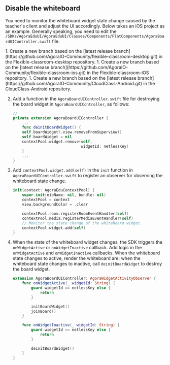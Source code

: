## Disable the whiteboard

You need to monitor the whiteboard widget state change caused by the teacher's client and adjust the UI accordingly. Below takes an iOS project as an example. Generally speaking, you need to edit the `/SDKs/AgoraEduUI/AgoraEduUI/Classes/Components/FlatComponents/AgoraBoardUIController.swift` file.

<PlatformWrapper notAllowed="android">
<PlatformWrapper notAllowed="ios">
1. Create a new branch based on the [latest release branch](https://github.com/AgoraIO-Community/flexible-classroom-desktop.git) in the Flexible-classroom-desktop repository.
</PlatformWrapper>
</PlatformWrapper>
<PlatformWrapper platform="ios">
1. Create a new branch based on the [latest release branch](https://github.com/AgoraIO-Community/flexible-classroom-ios.git) in the Flexible-classroom-iOS repository.
</PlatformWrapper>

<PlatformWrapper platform="android">
1. Create a new branch based on the [latest release branch](https://github.com/AgoraIO-Community/CloudClass-Android.git) in the CloudClass-Android repository.
</PlatformWrapper>

2. Add a function in the `AgoraBoardUIController.swift` file for destroying the board widget in `AgoraBoardUIController`, as follows:

   ```swift
   //
   private extension AgoraBoardUIController {
       ...
       func deinitBoardWidget() {
       self.boardWidget?.view.removeFromSuperview()
       self.boardWidget = nil
       contextPool.widget.remove(self,
                                 widgetId: netlessKey)
       }
       ...
   }
   ```

3. Add `contextPool.widget.add(self)` in the `init` function in `AgoraBoardUIController.swift` to register an observer for observing the whiteboard state change.

   ```swift
   init(context: AgoraEduContextPool) {
       super.init(nibName: nil, bundle: nil)
       contextPool = context
       view.backgroundColor = .clear

       contextPool.room.registerRoomEventHandler(self)
       contextPool.media.registerMediaEventHandler(self)
       // Monitor the state change of the whiteboard widget.
       contextPool.widget.add(self)
   }
   ```

4. When the state of the whiteboard widget changes, the SDK triggers the `onWidgetActive` or `onWidgetInactive` callback. Add logic in the `onWidgetActive` and `onWidgetInactive` callbacks. When the whiteboard state changes to active, render the whiteboard are; when the whiteboard state changes to inactive, call `deinitBoardWidget` to destroy the board widget.

   ```swift
   extension AgoraBoardUIController: AgoraWidgetActivityObserver {
       func onWidgetActive(_ widgetId: String) {
           guard widgetId == netlessKey else {
               return
           }

           initBoardWidget()
           joinBoard()
       }

       func onWidgetInactive(_ widgetId: String) {
           guard widgetId == netlessKey else {
               return
           }

           deinitBoardWidget()
       }
   }
   ```



